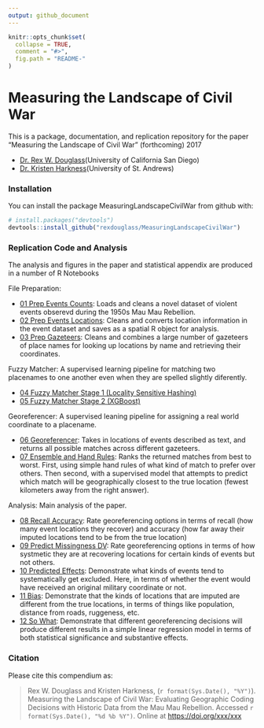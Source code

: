 ```yaml
---
output: github_document
---
```


<!-- README.md is generated from README.Rmd. Please edit that file -->

```r
knitr::opts_chunk$set(
  collapse = TRUE,
  comment = "#>",
  fig.path = "README-"
)
``` 
 
# Measuring the Landscape of Civil War

This is a package, documentation, and replication repository for the paper "Measuring the Landscape of Civil War" (forthcoming) 2017

* [Dr. Rex W. Douglass](www.rexdouglass.com)(University of California San Diego)
* [Dr. Kristen Harkness](https://kristenharkness.com/)(University of St. Andrews)

### Installation

You can install the package MeasuringLandscapeCivilWar from github with:

```r
# install.packages("devtools")
devtools::install_github("rexdouglass/MeasuringLandscapeCivilWar")
```

### Replication Code and Analysis

The analysis and figures in the paper and statistical appendix are produced in a number of R Notebooks

File Preparation:

* [01 Prep Events Counts](https://rexdouglass.github.io/MeasuringLandscape/01_prep_events_counts.nb.html): Loads and cleans a novel dataset of violent events obserevd during the 1950s Mau Mau Rebellion.
* [02 Prep Events Locations](https://rexdouglass.github.io/MeasuringLandscape/02_prep_events_locations.nb.html): Cleans and converts location information in the event dataset and saves as a spatial R object for analysis.
* [03 Prep Gazeteers](https://rexdouglass.github.io/MeasuringLandscape/03_prep_gazeteers.nb.html): Cleans and combines a large number of gazeteers of place names for looking up locations by name and retrieving their coordinates.

Fuzzy Matcher: A supervised learning pipeline for matching two placenames to one another even when they are spelled slightly diferently.

* [04 Fuzzy Matcher Stage 1 (Locality Sensitive Hashing)](https://rexdouglass.github.io/MeasuringLandscape/04_fuzzy_matcher_stage_1_lsh.nb.html)
* [05 Fuzzy Matcher Stage 2 (XGBoost)](https://rexdouglass.github.io/MeasuringLandscape/05_fuzzy_matcher_stage_2_xgboost.nb.html)

Georeferencer: A supervised leaning pipeline for assigning a real world coordinate to a placename.

* [06 Georeferencer](https://rexdouglass.github.io/MeasuringLandscape/06_georeferencer.nb.html): Takes in locations of events described as text, and returns all possible matches across different gazeteers.
* [07 Ensemble and Hand Rules](https://rexdouglass.github.io/MeasuringLandscape/07_ensemble_and_hand_rules.nb.html): Ranks the returned matches from best to worst. First, using simple hand rules of what kind of match to prefer over others. Then second, with a supervised model that attempts to predict which match will be geographically closest to the true location (fewest kilometers away from the right answer).


Analysis: Main analysis of the paper.

* [08 Recall Accuracy](https://rexdouglass.github.io/MeasuringLandscape/08_recall_accuracy.nb.html): Rate georeferencing options in terms of recall (how many event locations they recover) and accuracy (how far away their imputed locations tend to be from the true location)
* [09 Predict Missingness DV](https://rexdouglass.github.io/MeasuringLandscape/09_predict_missingness_lhs.nb.html): Rate georeferencing options in terms of how systmetic they are at recovering locations for certain kinds of events but not others.
* [10 Predicted Effects](https://rexdouglass.github.io/MeasuringLandscape/10_predicted_effects.nb.html): Demonstrate what kinds of events tend to systematically get excluded. Here, in terms of whether the event would have received an original military coordinate or not.
* [11 Bias](https://rexdouglass.github.io/MeasuringLandscape/11_bias.nb.html): Demonstrate that the kinds of locations that are imputed are different from the true locations, in terms of things like population, distance from roads, ruggeness, etc.
* [12 So What](https://rexdouglass.github.io/MeasuringLandscape/12_so_what.nb.html): Demonstrate that different georeferencing decisions will produce different results in a simple linear regression model in terms of both statistical significance and substantive effects.

 
### Citation

Please cite this compendium as:

> Rex W. Douglass and Kristen Harkness, (`r format(Sys.Date(), "%Y")`). Measuring the Landscape of Civil War: Evaluating
Geographic Coding Decisions with Historic Data from
the Mau Mau Rebellion. Accessed `r format(Sys.Date(), "%d %b %Y")`. Online at <https://doi.org/xxx/xxx>



